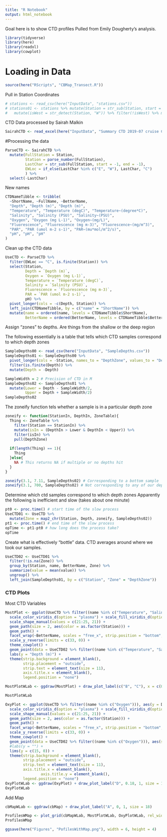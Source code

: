 ```yaml
---
title: "R Notebook"
output: html_notebook
---
```


Goal here is to show CTD profiles
Pulled from Emily Dougherty's analysis.
```r
library(tidyverse)
library(here)
library(readxl)
library(cowplot)
```
# Loading in Data

```r
source(here("RScripts", "CBMap_Transect.R"))
```

Pull in Station Coordinates
```r
# stations <- read_csv(here("InputData", "stations.csv"))
# stations01 <- stations %>% mutate(Station = str_sub(Station, start = 3)) %>%
#   mutate(isWest = str_detect(Station, "W")) %>% filter(!isWest) %>% mutate(Station = str_remove(Station, "C")) %>% select(-isWest)
```

CTD Data processed by Sairah Malkin
```r
SairahCTD <- read_excel(here("InputData", "Summary CTD 2019-07 cruise CB_Malkin.xlsx"))
```

#Processing the data

```r
ParseCTD <- SairahCTD %>%
  mutate(FullStation = Station,
         Station = parse_number(FullStation),
         LastChar = str_sub(FullStation, start = -1, end = -1),
         EWLoc = if_else(LastChar %in% c("E", "W"), LastChar, "C")
         ) %>%
  select(-LastChar)
```

New names
```r
CTDNameTibble <- tribble(
  ~ShortName, ~FullName, ~BetterName,
  "Depth", "Depth (m)", "Depth (m)",
  "Temperature", "Temperature (degC)", "Temperature~(degree*C)",
  "Salinity", "Salinity (PSU)", "Salinity~(PSU)",
  "Oxygen", "Oxygen (mg L-1)", "Oxygen~(mg/L)",
  "Fluorescence", "Fluorescence (mg m-3)", "Fluorescence~(mg/m^3)",
  "PAR", "PAR (umol m-2 s-1)", "PAR~(mu*mol/m^2/s)",
  "pH", "pH", "pH"
)
```

Clean up the CTD data
```r
UseCTD <- ParseCTD %>%
  filter(EWLoc == "C", is.finite(Station)) %>%
  select(Station,
         Depth = `Depth (m)`,
         Oxygen = `Oxygen (mg L-1)`,
         Temperature = `Temperature (degC)`,
         Salinity = `Salinity (PSU)`,
         Fluorescence = `Fluorescence (mg m-3)`,
         PAR = `PAR (umol m-2 s-1)`,
         pH) %>%
  pivot_longer(cols = -c(Depth, Station)) %>%
  left_join(CTDNameTibble, by = c("name" = "ShortName")) %>%
  mutate(name = ordered(name, levels = CTDNameTibble$ShortName),
         BetterName = ordered(BetterName, levels = CTDNameTibble$BetterName))
```



Assign "zones" to depths. Are things from the shallow or the deep region

The following essentially is a table that tells which CTD samples correspond to which depth zones

```r
SampleDepths00 <- read_csv(here("InputData", "SampleDepths.csv"))
SampleDepths01 <- SampleDepths00 %>%
  pivot_longer(cols = -Station, names_to = "DepthZone", values_to = "Depth") %>%
  filter(is.finite(Depth)) %>%
  mutate(Depth = -Depth)

SampleWidth = 2 # Precision of CTD in M
SampleDepths02 <- SampleDepths01 %>%
  mutate(Lower = Depth - SampleWidth/2,
         Upper = Depth + SampleWidth/2)
SampleDepths02
```

The zoneify function tels whether a sample is in a particular depth zone
```r
zoneify <- function(StationIn, DepthIn, ZoneTable){
  Thing <- ZoneTable %>%
    filter(Station == StationIn) %>%
    mutate(isIn = (DepthIn > Lower & DepthIn < Upper)) %>%
    filter(isIn) %>%
    pull(DepthZone)
  
  if(length(Thing) == 1){
    Thing
  }else{
    NA # This returns NA if multiple or no depths hit
  }
}

zoneify(3.1, 7.11, SampleDepths02) # Corresponding to a bottom sample
zoneify(3.1, 700, SampleDepths02) # Not corresponding to any of our depths
```

Determine which ctd samples correspond to which depth zones
Apparently the following is inefficient and slow (takes about one minute)
```r
pt0 <- proc.time() # start time of the slow process
UseCTD01 <- UseCTD %>%
  mutate(Zone = map2_chr(Station, Depth, zoneify, SampleDepths02))
pt1 <- proc.time() # end time of the slow process
opTime <- pt1-pt0 # how long does the process take?
opTime
```

Create what is effectively "bottle" data. CTD averages around where we took our samples.
```r
UseCTD02 <- UseCTD01 %>%
  filter(!is.na(Zone)) %>%
  group_by(Station, name, BetterName, Zone) %>%
  summarize(value = mean(value)) %>%
  ungroup() %>%
  left_join(SampleDepths01, by = c("Station", "Zone" = "DepthZone"))
```

### CTD Plots

Most CTD Variables

```r
MostPlot <- ggplot(UseCTD %>% filter((name %in% c("Temperature", "Salinity"))), aes(y = Depth, x = value, group = as.factor(Station))) +
  scale_color_viridis_d(option = "plasma") + scale_fill_viridis_d(option = "plasma") +
  scale_shape_manual(values = c(21:25, 21)) +
  geom_path(size = 2, aes(color = as.factor(Station))) +
  geom_path() + 
  facet_wrap(~BetterName, scales = "free_x", strip.position = "bottom", labeller = "label_parsed", nrow = 2) +
  scale_y_reverse(limits = c(33, 0)) +
  theme_cowplot() +
  geom_point(data = UseCTD02 %>% filter((name %in% c("Temperature", "Salinity"))), aes(shape = as.factor(Station), fill = as.factor(Station)), color = "black", size = 3)+
  labs(y = "Depth (m)") +
  theme(strip.background = element_blank(),
        strip.placement = "outside",
        strip.text = element_text(size = 11),
        axis.title.x = element_blank(),
        legend.position = "none")

MostPlotWLab <- ggdraw(MostPlot) + draw_plot_label(c("B", "C"), x = c(0.3, 0.3), y = c(1, .4), size = 18)

MostPlotWLab
```


```r
OxyPlot <- ggplot(UseCTD %>% filter((name %in% c("Oxygen"))), aes(y = Depth, x = value, group = as.factor(Station))) +
  scale_color_viridis_d(option = "plasma") + scale_fill_viridis_d(option = "plasma") +
  scale_shape_manual(values = c(21:25, 21)) +
  geom_path(size = 2, aes(color = as.factor(Station))) +
  geom_path() + 
  facet_wrap(~BetterName, scales = "free_x", strip.position = "bottom", labeller = "label_parsed", nrow = 2) +
  scale_y_reverse(limits = c(33, 0)) +
  theme_cowplot() +
  geom_point(data = UseCTD02 %>% filter((name %in% c("Oxygen"))), aes(shape = as.factor(Station), fill = as.factor(Station)), color = "black", size = 3)+
  #labs(y = "") +
  lims(y = c(15, 0)) +
  theme(strip.background = element_blank(),
        strip.placement = "outside",
        strip.text = element_text(size = 11),
        axis.title.x = element_blank(),
                axis.title.y = element_blank(),
        legend.position = "none")
OxyPlotWLab <- ggdraw(OxyPlot) + draw_plot_label("D", 0.18, 1, size = 18)
OxyPlotWLab
```

Add Map

```r
cbMapWLab <- ggdraw(cbMap) + draw_plot_label("A", 0, 1, size = 18)
```


```r
ProfilesWMap <- plot_grid(cbMapWLab, MostPlotWLab, OxyPlotWLab, rel_widths = c(1,1,1), nrow = 1)
ProfilesWMap
```
```r
ggsave(here("Figures", "PofilesWithMap.png"), width = 6, height = 4)
```

